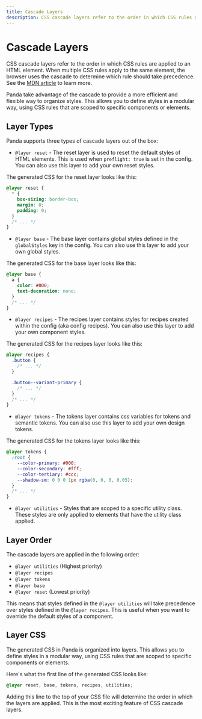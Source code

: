 ```yaml
---
title: Cascade Layers
description: CSS cascade layers refer to the order in which CSS rules are applied to an HTML element.
---
```


# Cascade Layers

CSS cascade layers refer to the order in which CSS rules are applied to an HTML element. When multiple CSS rules apply
to the same element, the browser uses the cascade to determine which rule should take precedence. See the
[MDN article](https://developer.mozilla.org/en-US/docs/Web/CSS/@layer) to learn more.

Panda take advantage of the cascade to provide a more efficient and flexible way to organize styles. This allows you to
define styles in a modular way, using CSS rules that are scoped to specific components or elements.

## Layer Types

Panda supports three types of cascade layers out of the box:

- `@layer reset` - The reset layer is used to reset the default styles of HTML elements. This is used when
  `preflight: true` is set in the config. You can also use this layer to add your own reset styles.

The generated CSS for the reset layer looks like this:

```css
@layer reset {
  * {
    box-sizing: border-box;
    margin: 0;
    padding: 0;
  }
  /* ... */
}
```

- `@layer base` - The base layer contains global styles defined in the `globalStyles` key in the config. You can also
  use this layer to add your own global styles.

The generated CSS for the base layer looks like this:

```css
@layer base {
  a {
    color: #000;
    text-decoration: none;
  }
  /* ... */
}
```

- `@layer recipes` - The recipes layer contains styles for recipes created within the config (aka config recipes). You
  can also use this layer to add your own component styles.

The generated CSS for the recipes layer looks like this:

```css
@layer recipes {
  .button {
    /* ... */
  }

  .button--variant-primary {
    /* ... */
  }
  /* ... */
}
```

- `@layer tokens` - The tokens layer contains css variables for tokens and semantic tokens. You can also use this layer
  to add your own design tokens.

The generated CSS for the tokens layer looks like this:

```css
@layer tokens {
  :root {
    --color-primary: #000;
    --color-secondary: #fff;
    --color-tertiary: #ccc;
    --shadow-sm: 0 0 0 1px rgba(0, 0, 0, 0.05);
  }
  /* ... */
}
```

- `@layer utilities` - Styles that are scoped to a specific utility class. These styles are only applied to elements
  that have the utility class applied.

## Layer Order

The cascade layers are applied in the following order:

- `@layer utilities` (Highest priority)
- `@layer recipes`
- `@layer tokens`
- `@layer base`
- `@layer reset` (Lowest priority)

This means that styles defined in the `@layer utilities` will take precedence over styles defined in the
`@layer recipes`. This is useful when you want to override the default styles of a component.

## Layer CSS

The generated CSS in Panda is organized into layers. This allows you to define styles in a modular way, using CSS rules
that are scoped to specific components or elements.

Here's what the first line of the generated CSS looks like:

```css
@layer reset, base, tokens, recipes, utilities;
```

Adding this line to the top of your CSS file will determine the order in which the layers are applied. This is the most
exciting feature of CSS cascade layers.
